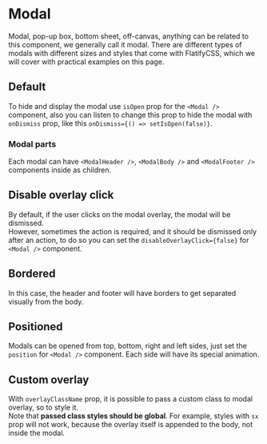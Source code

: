 
# Modal

<p class="component-doc-intro">
  Modal, pop-up box, bottom sheet, off-canvas, anything can be related to this
  component, we generally call it modal. There are different types of modals
  with different sizes and styles that come with FlatifyCSS, which we will cover
  with practical examples on this page.
</p>
<div class="funky-spacer" />

## Default

To hide and display the modal use `isOpen` prop for the `<Modal />` component, also you can listen to change this prop to hide the modal with `onDismiss` prop, like this `onDismiss={() => setIsOpen(false)}`.

<Canvas>
  <Story id="components-modal--default" />
</Canvas>

### Modal parts

Each modal can have `<ModalHeader />`, `<ModalBody />` and `<ModalFooter />` components inside as children.

<div class="funky-spacer" />

## Disable overlay click

By default, if the user clicks on the modal overlay, the modal will be dismissed.  
However, sometimes the action is required, and it should be dismissed only after an action, to do so you can set the `disableOverlayClick={false}` for `<Modal />` component.

<Canvas>
  <Story id="components-modal--disabled-overlay-click" />
</Canvas>

## Bordered

In this case, the header and footer will have borders to get separated visually from the body.

<Canvas>
  <Story id="components-modal--bordered" />
</Canvas>

## Positioned

Modals can be opened from top, bottom, right and left sides, just set the `position` for `<Modal />` component. Each side will have its special animation.

<Canvas>
  <Story id="components-modal--positioned" />
</Canvas>

## Custom overlay

With `overlayClassName` prop, it is possible to pass a custom class to modal overlay, so to style it.  
Note that **passed class styles should be global**. For example, styles with `sx` prop will not work, because the overlay itself is appended to the body, not inside the modal.

<Canvas>
  <Story id="components-modal--custom-overlay" />
</Canvas>
